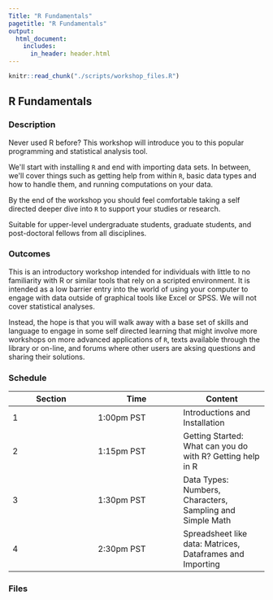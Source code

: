 ```yaml
---
Title: "R Fundamentals"
pagetitle: "R Fundamentals"
output:
  html_document:
    includes:
      in_header: header.html
---
```

```r
knitr::read_chunk("./scripts/workshop_files.R")
```
## R Fundamentals

### Description

Never used R before? This workshop will introduce you to this popular programming and statistical analysis tool.

We\'ll start with installing `R` and end with importing data sets. In between, we\'ll cover things such as getting help from within `R`, basic data types and how to handle them, and running computations on your data.

By the end of the workshop you should feel comfortable taking a self directed deeper dive into `R` to support your studies or research.

Suitable for upper-level undergraduate students, graduate students, and post-doctoral fellows from all disciplines.

### Outcomes

This is an introductory workshop intended for individuals with little to no familiarity with R or similar tools that rely on a scripted environment. It is intended as a low barrier entry into the world of using your computer to engage with data outside of graphical tools like Excel or SPSS. We will not cover statistical analyses.

Instead, the hope is that you will walk away with a base set of skills and language to engage in some self directed learning that might involve more workshops on more advanced applications of `R`, texts available through the library or on-line, and forums where other users are aksing questions and sharing their solutions.

### Schedule

| Section | Time | Content |
| - | - | - |
| 1 | 1:00pm PST | Introductions and Installation |
| 2 | 1:15pm PST | Getting Started: What can you do with R? Getting help in R |
| 3 | 1:30pm PST | Data Types: Numbers, Characters, Sampling and Simple Math |
| 4 | 2:30pm PST | Spreadsheet like data: Matrices, Dataframes and Importing |

### Files
```r
```
